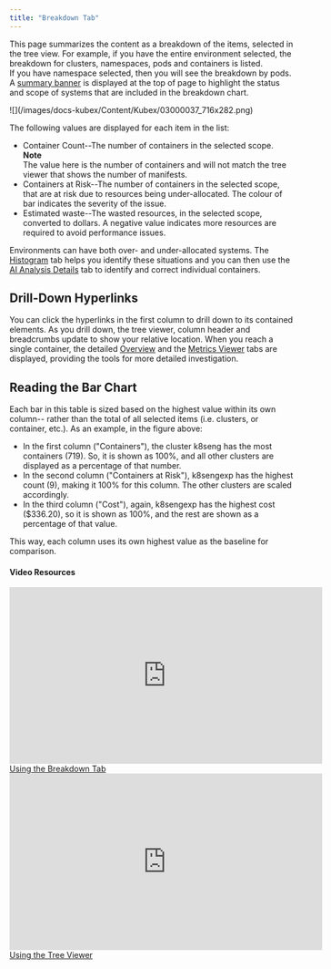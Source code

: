 ```yaml
---
title: "Breakdown Tab"
---
```


This page summarizes the content as a breakdown of the items, selected in the tree view. For example, if you have the entire environment selected, the breakdown for clusters, namespaces, pods and containers is listed.<br/> If you have namespace selected, then you will see the breakdown by pods.<br/>
A [summary banner](/docs-kubex/Content/Kubex/Visualizing_Your_Data#summary-banner) is displayed at the top of page to highlight the status and scope of systems that are included in the breakdown chart.



<Frame caption="Figure: Breakdown by <type>">
![](/images/docs-kubex/Content/Kubex/03000037_716x282.png)
</Frame>



The following values are displayed for each item in the list:


<ul>
  <li>Container Count--The number of containers in the selected scope.</li>
  <Note>
  <b>Note </b><br/>
  The value here is the number of containers and will not match the tree viewer that shows the number of manifests.
  </Note>
  <li>Containers at Risk--The number of containers in the selected scope, that are at risk due to resources being under-allocated. The colour of bar indicates the severity of the issue.</li>
  <li>Estimated waste--The wasted resources, in the selected scope, converted to dollars. A negative value indicates  more resources are required to avoid performance issues.</li>
  
</ul>


Environments can have both over- and under-allocated systems. The [Histogram](/docs-kubex/Content/Kubex/Histograms_Tab) tab helps you identify these situations and you can then use the [AI Analysis Details](/docs-kubex/Content/Kubex/AI_Analysis_Details_Tab) tab to identify and correct individual containers.

## Drill-Down Hyperlinks

You can click the hyperlinks in the first column to drill down to its contained elements. As you drill down, the tree viewer, column header and breadcrumbs update to show your relative location.
When you reach a single container, the detailed [Overview](/docs-kubex/Content/Kubex/Overview_Tab) and the [Metrics Viewer](/docs-kubex/Content/Kubex/Metrics_Viewer_Tab) tabs are displayed, providing the tools for more detailed investigation.

## Reading the Bar Chart

Each bar in this table is sized based on the highest value within its own column-- rather than the total of all selected items (i.e. clusters, or container, etc.). As an example, in the figure above:


<ul>
  <li>In the first column ("Containers"), the cluster k8seng has the most containers (719). So, it is shown as 100%, and all other clusters are displayed as a percentage of that number.</li>
  <li>In the second column ("Containers at Risk"), k8sengexp has the highest count (9), making it 100% for this column. The other clusters are scaled accordingly.</li>
  <li>In the third column ("Cost"), again, k8sengexp has the highest cost ($336.20), so it is shown as 100%, and the rest are shown as a percentage of that value.</li>
</ul>


This way, each column uses its own highest value as the baseline for comparison.

#### Video Resources
<AccordionGroup>
<Accordion title="Using the Breakdown Tab">
<iframe frameborder="0" height="310" src="https://player.vimeo.com/video/1065616008?badge=0&amp;autopause=0&amp;player_id=0&amp;app_id=58479" width="550"></iframe>
<a href="https://player.vimeo.com/video/1065616008?badge=0&amp;autopause=0&amp;player_id=0&amp;app_id=58479" target='_blank'>Using the Breakdown Tab</a>
</Accordion>

<Accordion title="Using the Tree Viewer">
<iframe frameborder="0" height="310" src="https://player.vimeo.com/video/1038945637?title=0&amp;byline=0&amp;portrait=0&amp;badge=0&amp;autopause=0&amp;player_id=0&amp;app_id=58479" width="550"></iframe>
<a href="https://player.vimeo.com/video/1038945637?title=0&amp;byline=0&amp;portrait=0&amp;badge=0&amp;autopause=0&amp;player_id=0&amp;app_id=58479" target='_blank'>Using the Tree Viewer</a>
</Accordion>

</AccordionGroup>